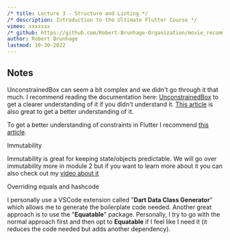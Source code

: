 ```yaml
---
/* title: Lecture 3 - Structure and Linting */
/* description: Introduction to the Ultimate Flutter Course */
vimeo: xxxxxxx 
/* github: https://github.com/Robert-Brunhage-Organization/movie_recommendation_app_course/commit/454914801e9b6758249a6e36e8a6bf8f52d93a16 */
author: Robert Brunhage
lastmod: 10-30-2022
---
```


## Notes

UnconstrainedBox can seem a bit complex and we didn't go through it that much. I recommend reading the documentation here: [UnconstrainedBox](https://api.flutter.dev/flutter/widgets/UnconstrainedBox-class.html) to get a clearer understanding of it if you didn't understand it. [This article](https://dev.to/pedromassango/unconstrainedbox-is-your-friend-tip-5-19cl) is also great to get a better understanding of it.


To get a better understanding of constraints in Flutter I recommend [this article](https://docs.flutter.dev/development/ui/layout/constraints).


Immutability

Immutability is great for keeping state/objects predictable. We will go over immutability more in module 2 but if you want to learn more about it you can also check out my [video about it](https://www.youtube.com/watch?v=nUF0IrEjWj0)


Overriding equals and hashcode

I personally use a VSCode extension called "**Dart Data Class Generator**" which allows me to generate the boilerplate code needed. Another great approach is to use the "**Equatable**" package. Personally, I try to go with the normal approach first and then opt to **Equatable** if I feel like I need it (it reduces the code needed but adds another dependency).

